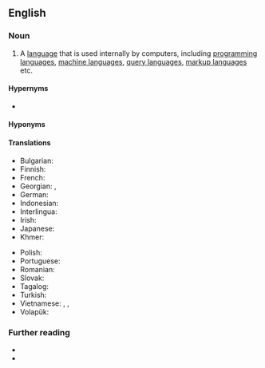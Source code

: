 ==English==

===Noun===
{{en-noun}}

# {{lb|en|programming}} A [[language]] that is used internally by computers, including [[programming language]]s, [[machine language]]s, [[query language]]s, [[markup language]]s etc.

====Hypernyms====
* {{l|en|language}}

====Hyponyms====
{{col4|en
|command language
|configuration language
|construction language
|description language
|interface definition language
|interface description language
|machine language
|markup language
|modeling language
|programming language
|query language
|style sheet language
}}

====Translations====
{{trans-top|language associated with computers}}
* Bulgarian: {{t|bg|компю́търен ези́к|m}}
* Finnish: {{t|fi|tietokonekieli}}
* French: {{t|fr|langage informatique|m}}
* Georgian: {{t|ka|კომპიუტერული ენა}}, {{t|ka| მანქანის ენა}}
* German: {{t+|de|Computersprache|f}}
* Indonesian: {{t+|id|bahasa komputer}}
* Interlingua: {{t|ia|linguage computatorial}}
* Irish: {{t|ga|teanga ríomhaire|f}}
* Japanese: {{t|ja|計算機言語|tr=keisanki-gengo}}
* Khmer: {{t|km|ភាសាកុំព្យូទ័រ|tr=phea sar kom pyuu ter|sc=Khmr}}
{{trans-mid}}
* Polish: {{t|pl|język komputerowy|m}}
* Portuguese: {{t|pt|linguagem de computador|f}}
* Romanian: {{t|ro|limbaj de calculator|n}}
* Slovak: {{t|sk|počítačový jazyk}}
* Tagalog: {{t|tl|panuusing wika}}
* Turkish: {{t+|tr|bilgisayar dili}}
* Vietnamese: {{t|vi|ngôn ngữ điện toán}}, {{t|vi|ngôn ngữ máy điện toán}}, {{t|vi|ngôn ngữ máy tính}}
* Volapük: {{t|vo|kompütapük}}
{{trans-bottom}}

===Further reading===
* {{pedia}}
* {{pedia|list of programming languages}}